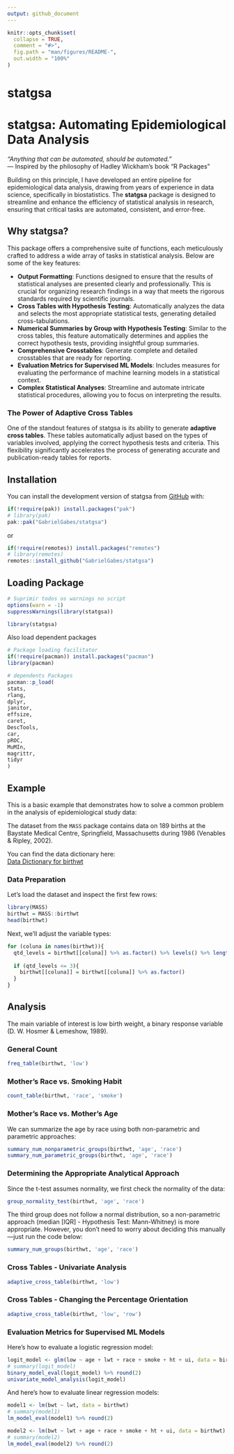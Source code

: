 ```yaml
---
output: github_document
---
```


<!-- README.md is generated from README.Rmd. Please edit that file -->

```r
knitr::opts_chunk$set(
  collapse = TRUE,
  comment = "#>",
  fig.path = "man/figures/README-",
  out.width = "100%"
)
```

# statgsa

<!-- badges: start -->
<!-- badges: end -->

# statgsa: Automating Epidemiological Data Analysis

*"Anything that can be automated, should be automated."*  
— Inspired by the philosophy of Hadley Wickham's book "R Packages"

Building on this principle, I have developed an entire pipeline for epidemiological data analysis, drawing from years of experience in data science, specifically in biostatistics. The **statgsa** package is designed to streamline and enhance the efficiency of statistical analysis in research, ensuring that critical tasks are automated, consistent, and error-free.

## Why statgsa?

This package offers a comprehensive suite of functions, each meticulously crafted to address a wide array of tasks in statistical analysis. Below are some of the key features:

- **Output Formatting**: Functions designed to ensure that the results of statistical analyses are presented clearly and professionally. This is crucial for organizing research findings in a way that meets the rigorous standards required by scientific journals.
- **Cross Tables with Hypothesis Testing**: Automatically analyzes the data and selects the most appropriate statistical tests, generating detailed cross-tabulations.
- **Numerical Summaries by Group with Hypothesis Testing**: Similar to the cross tables, this feature automatically determines and applies the correct hypothesis tests, providing insightful group summaries.
- **Comprehensive Crosstables**: Generate complete and detailed crosstables that are ready for reporting.
- **Evaluation Metrics for Supervised ML Models**: Includes measures for evaluating the performance of machine learning models in a statistical context.
- **Complex Statistical Analyses**: Streamline and automate intricate statistical procedures, allowing you to focus on interpreting the results.

### The Power of Adaptive Cross Tables

One of the standout features of statgsa is its ability to generate **adaptive cross tables**. These tables automatically adjust based on the types of variables involved, applying the correct hypothesis tests and criteria. This flexibility significantly accelerates the process of generating accurate and publication-ready tables for reports.


## Installation

You can install the development version of statgsa from [GitHub](https://github.com/GabrielGabes/statgsa) with:

```r
if(!require(pak)) install.packages("pak")
# library(pak)
pak::pak("GabrielGabes/statgsa")
```

or

```r
if(!require(remotes)) install.packages("remotes")
# library(remotes)
remotes::install_github("GabrielGabes/statgsa")
```

## Loading Package

```r
# Suprimir todos os warnings no script
options(warn = -1)
suppressWarnings(library(statgsa))
```

```r
library(statgsa)
```

Also load dependent packages

```r
# Package loading facilitator
if(!require(pacman)) install.packages("pacman")
library(pacman)

# dependents Packages
pacman::p_load(
stats,
rlang,
dplyr,
janitor,
effsize,
caret,
DescTools,
car,
pROC,
MuMIn,
magrittr,
tidyr
)
```

## Example

This is a basic example that demonstrates how to solve a common problem in the analysis of epidemiological study data:

The dataset from the `MASS` package contains data on 189 births at the Baystate Medical Centre, Springfield, Massachusetts during 1986 (Venables & Ripley, 2002).

You can find the data dictionary here:  
[Data Dictionary for birthwt](https://www.rdocumentation.org/packages/MASS/versions/7.3-61/topics/birthwt)

### Data Preparation

Let's load the dataset and inspect the first few rows:


```r
library(MASS)
birthwt = MASS::birthwt
head(birthwt)
```

Next, we'll adjust the variable types:

```r
for (coluna in names(birthwt)){
  qtd_levels = birthwt[[coluna]] %>% as.factor() %>% levels() %>% length()
  
  if (qtd_levels <= 3){
    birthwt[[coluna]] = birthwt[[coluna]] %>% as.factor()
  }
}
```

## Analysis

The main variable of interest is low birth weight, a binary response variable (D. W. Hosmer & Lemeshow, 1989).

### General Count


```r
freq_table(birthwt, 'low')
```

### Mother's Race vs. Smoking Habit

```r
count_table(birthwt, 'race', 'smoke')
```

### Mother's Race vs. Mother's Age
We can summarize the age by race using both non-parametric and parametric approaches:

```r
summary_num_nonparametric_groups(birthwt, 'age', 'race')
summary_num_parametric_groups(birthwt, 'age', 'race')
```

### Determining the Appropriate Analytical Approach
Since the t-test assumes normality, we first check the normality of the data:

```r
group_normality_test(birthwt, 'age', 'race')
```

The third group does not follow a normal distribution, so a non-parametric approach (median [IQR] - Hypothesis Test: Mann-Whitney) is more appropriate. However, you don't need to worry about deciding this manually—just run the code below:

```r
summary_num_groups(birthwt, 'age', 'race')
```

### Cross Tables - Univariate Analysis

```r
adaptive_cross_table(birthwt, 'low')
```

### Cross Tables - Changing the Percentage Orientation

```r
adaptive_cross_table(birthwt, 'low', 'row')
```

### Evaluation Metrics for Supervised ML Models
Here’s how to evaluate a logistic regression model:

```r
logit_model <- glm(low ~ age + lwt + race + smoke + ht + ui, data = birthwt, family = binomial)
# summary(logit_model)
binary_model_eval(logit_model) %>% round(2)
univariate_model_analysis(logit_model)
```

And here’s how to evaluate linear regression models:

```r
model1 <- lm(bwt ~ lwt, data = birthwt)
# summary(model1)
lm_model_eval(model1) %>% round(2)

model2 <- lm(bwt ~ lwt + age + race + smoke + ht + ui, data = birthwt)
# summary(model2)
lm_model_eval(model2) %>% round(2)
```
